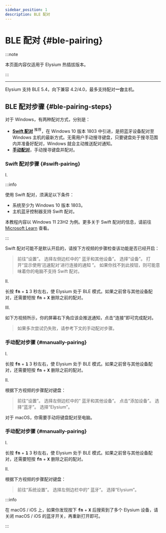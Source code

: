 ```yaml
---
sidebar_position: 1
description: BLE 配对
---
```



# BLE 配对 {#ble-pairing}

:::note

本页面内容仅适用于 Elysium 热插拔版本。

:::

---

Elysium 支持 BLE 5.4，向下兼容 4.2/4.0，最多支持配对**一台**主机。

## BLE 配对步骤 {#ble-pairing-steps}

<Tabs queryString="os-variant">
  <TabItem value="windows" label="Windows" default>

对于 <Icon icon="fa-brands fa-windows" /> Windows，有两种配对方式，分别是：

* [**Swift 配对**](/docs-elysium/tri-mode/ble/ble-pairing#swift-pairing) <sup><Icon icon="fa-solid fa-thumbs-up" /> 推荐</sup>，在 Windows 10 版本 1803 中引进，是把蓝牙设备配对至 Windows 主机的最新方式。无需用户手动搜寻键盘，只要键盘处于搜寻范围内并准备好配对，Windows 就会主动推送配对通知。
* [**手动配对**](/docs-elysium/tri-mode/ble/ble-pairing#manually-pairing)，手动搜寻键盘并配对。

### Swift 配对步骤 {#swift-pairing}

<p className="step-number-text"> I. </p> 

:::info

使用 Swift 配对，须满足以下条件：

* 系统至少为 Windows 10 版本 1803。
* 主机蓝牙控制器支持 Swift 配对。

本教程内容以 Windows 11 23H2 为例。更多关于 Swift 配对的信息，请前往 [Microsoft Learn](https://learn.microsoft.com/zh-cn/windows-hardware/design/device-experiences/bluetooth-swift-pair) 查看。

:::

Swift 配对可能不是默认开启的，请按下方视频的步骤检查该功能是否已经开启：

<div className="player-wrapper">
  <ReactPlayer
    className='player-container'
    url={swift_pair_tuts_1}
    playing={false}
    controls={true}
    height="100%"
    width="100%"
  />
</div>

<blockquote className="quote-text"> <Icon icon="fa-solid fa-caret-right" /> 前往“设置”。  
<Icon icon="fa-solid fa-caret-right" /> 选择左侧边栏中的“<Icon icon="fa-brands fa-bluetooth" /> 蓝牙和其他设备”。  
<Icon icon="fa-solid fa-caret-right" /> 选择“设备”。  
<Icon icon="fa-solid fa-caret-right" /> 打开“显示使用‘迅速配对’进行连接的通知 <Icon icon="fa-solid fa-toggle-on" />”。  
<Icon icon="fa-solid fa-circle-xmark" /> 如果你找不到此按钮，则可能意味着你的电脑不支持 Swift 配对。</blockquote>

<p className="step-number-text"> II. </p>

长按 <kbd>**fn**</kbd> + <kbd>**1**</kbd> 3 秒左右，使 Elysium 处于 BLE 模式。如果之前曾与其他设备配对，还需要短按 <kbd>**fn**</kbd> + <kbd>**X**</kbd> 删除之前的配对。

<p className="step-number-text"> III. </p> 

如下方视频所示，你的屏幕右下角应该会推送通知，点击“连接”即可完成配对。

<div className="player-wrapper">
  <ReactPlayer
    className='player-container'
    url={swift_pair_tuts_2}
    playing={false}
    controls={true}
    height="100%"
    width="100%"
  />
</div>

<blockquote className="quote-text"><Icon icon="fa-solid fa-circle-xmark" /> 如果多次尝试仍失败，请参考下文的手动配对步骤。</blockquote>

<div class="solid-line"></div>

### 手动配对步骤 {#manually-pairing}

<p className="step-number-text"> I. </p>  

长按 <kbd>**fn**</kbd> + <kbd>**1**</kbd> 3 秒左右，使 Elysium 处于 BLE 模式。如果之前曾与其他设备配对，还需要短按 <kbd>**fn**</kbd> + <kbd>**X**</kbd> 删除之前的配对。

<p className="step-number-text"> II. </p>  

根据下方视频的步骤配对键盘：

<div className="player-wrapper">
  <ReactPlayer
    className='player-container'
    url={swift_pair_tuts_3}
    playing={false}
    controls={true}
    height="100%"
    width="100%"
  />
</div>

<blockquote className="quote-text"> <Icon icon="fa-solid fa-caret-right" /> 前往“设置”。  
<Icon icon="fa-solid fa-caret-right" /> 选择左侧边栏中的“<Icon icon="fa-brands fa-bluetooth" /> 蓝牙和其他设备”。  
<Icon icon="fa-solid fa-caret-right" /> 点击“添加设备”。  
<Icon icon="fa-solid fa-caret-right" /> 选择“蓝牙”。  
<Icon icon="fa-solid fa-caret-right" /> 选择“Elysium”。</blockquote>

  </TabItem>
  <TabItem value="macos" label="macOS">

对于 <Icon icon="fa-brands fa-apple" /> macOS，你需要手动将键盘配对至电脑。

### 手动配对步骤 {#manually-pairing}

<p className="step-number-text"> I. </p>  

长按 <kbd>**fn**</kbd> + <kbd>**1**</kbd> 3 秒左右，使 Elysium 处于 BLE 模式。如果之前曾与其他设备配对，还需要短按 <kbd>**fn**</kbd> + <kbd>**X**</kbd> 删除之前的配对。

<p className="step-number-text"> II. </p>  

根据下方视频的步骤配对键盘：

<div className="player-wrapper-alt1">
  <ReactPlayer
    className='player-container'
    url={swift_pair_tuts_4}
    playing={false}
    controls={true}
    height="100%"
    width="100%"
  />
</div>

<blockquote className="quote-text"> <Icon icon="fa-solid fa-caret-right" /> 前往“系统设置”。  
<Icon icon="fa-solid fa-caret-right" /> 选择左侧边栏中的“<Icon icon="fa-brands fa-bluetooth" /> 蓝牙”。  
<Icon icon="fa-solid fa-caret-right" /> 选择“Elysium”。</blockquote>


:::info

在 macOS / iOS 上，如果你发现按下 <kbd>**fn**</kbd> + <kbd>**X**</kbd> 后搜索到了多个 Elysium 设备，请关闭 macOS / iOS 的蓝牙开关，再重新打开即可。

:::

  </TabItem>
</Tabs>